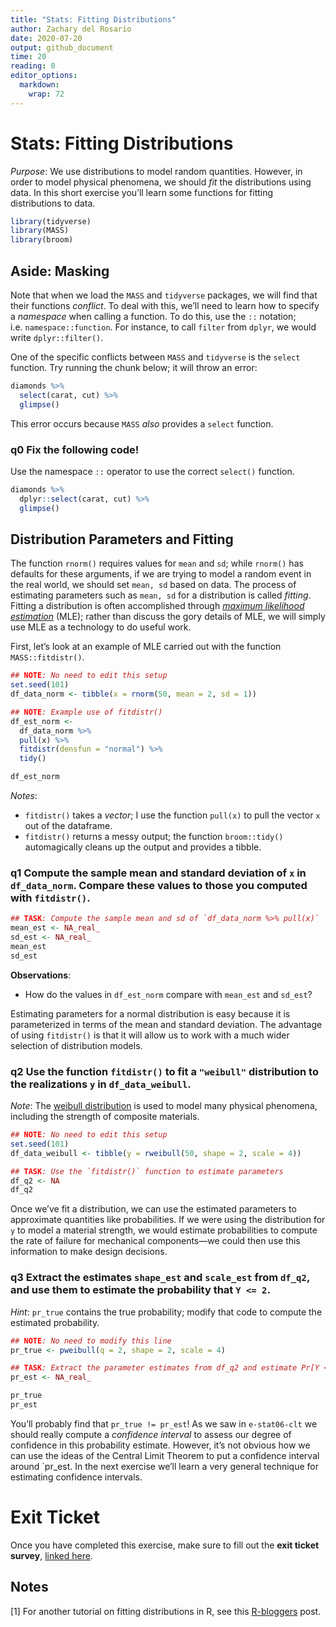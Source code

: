 ```yaml
---
title: "Stats: Fitting Distributions"
author: Zachary del Rosario
date: 2020-07-20
output: github_document
time: 20
reading: 0
editor_options: 
  markdown: 
    wrap: 72
---
```


# Stats: Fitting Distributions

*Purpose*: We use distributions to model random quantities. However, in
order to model physical phenomena, we should *fit* the distributions
using data. In this short exercise you'll learn some functions for
fitting distributions to data.

```r
library(tidyverse)
library(MASS)
library(broom)
```

## Aside: Masking

Note that when we load the `MASS` and `tidyverse` packages, we will find
that their functions *conflict*. To deal with this, we'll need to learn
how to specify a *namespace* when calling a function. To do this, use
the `::` notation; i.e. `namespace::function`. For instance, to call
`filter` from `dplyr`, we would write `dplyr::filter()`.

One of the specific conflicts between `MASS` and `tidyverse` is the
`select` function. Try running the chunk below; it will throw an error:

```r
diamonds %>%
  select(carat, cut) %>%
  glimpse()
```

This error occurs because `MASS` *also* provides a `select` function.

### **q0** Fix the following code!

Use the namespace `::` operator to use the correct `select()` function.

```r
diamonds %>%
  dplyr::select(carat, cut) %>%
  glimpse()
```

## Distribution Parameters and Fitting

The function `rnorm()` requires values for `mean` and `sd`; while
`rnorm()` has defaults for these arguments, if we are trying to model a
random event in the real world, we should set `mean, sd` based on data.
The process of estimating parameters such as `mean, sd` for a
distribution is called *fitting*. Fitting a distribution is often
accomplished through [*maximum likelihood
estimation*](https://en.wikipedia.org/wiki/Maximum_likelihood_estimation)
(MLE); rather than discuss the gory details of MLE, we will simply use
MLE as a technology to do useful work.

First, let's look at an example of MLE carried out with the function
`MASS::fitdistr()`.

```r
## NOTE: No need to edit this setup
set.seed(101)
df_data_norm <- tibble(x = rnorm(50, mean = 2, sd = 1))

## NOTE: Example use of fitdistr()
df_est_norm <-
  df_data_norm %>%
  pull(x) %>%
  fitdistr(densfun = "normal") %>%
  tidy()

df_est_norm
```

*Notes*:

-   `fitdistr()` takes a *vector*; I use the function `pull(x)` to pull
    the vector `x` out of the dataframe.
-   `fitdistr()` returns a messy output; the function `broom::tidy()`
    automagically cleans up the output and provides a tibble.

### **q1** Compute the sample mean and standard deviation of `x` in `df_data_norm`. Compare these values to those you computed with `fitdistr()`.

```r
## TASK: Compute the sample mean and sd of `df_data_norm %>% pull(x)`
mean_est <- NA_real_
sd_est <- NA_real_
mean_est
sd_est
```

**Observations**:

-   How do the values in `df_est_norm` compare with `mean_est` and
    `sd_est`?

Estimating parameters for a normal distribution is easy because it is
parameterized in terms of the mean and standard deviation. The advantage
of using `fitdistr()` is that it will allow us to work with a much wider
selection of distribution models.

### **q2** Use the function `fitdistr()` to fit a `"weibull"` distribution to the realizations `y` in `df_data_weibull`.

*Note*: The [weibull
distribution](https://en.wikipedia.org/wiki/Weibull_distribution) is
used to model many physical phenomena, including the strength of
composite materials.

```r
## NOTE: No need to edit this setup
set.seed(101)
df_data_weibull <- tibble(y = rweibull(50, shape = 2, scale = 4))

## TASK: Use the `fitdistr()` function to estimate parameters
df_q2 <- NA
df_q2
```

Once we've fit a distribution, we can use the estimated parameters to
approximate quantities like probabilities. If we were using the
distribution for `y` to model a material strength, we would estimate
probabilities to compute the rate of failure for mechanical
components---we could then use this information to make design
decisions.

### **q3** Extract the estimates `shape_est` and `scale_est` from `df_q2`, and use them to estimate the probability that `Y <= 2`.

*Hint*: `pr_true` contains the true probability; modify that code to
compute the estimated probability.

```r
## NOTE: No need to modify this line
pr_true <- pweibull(q = 2, shape = 2, scale = 4)

## TASK: Extract the parameter estimates from df_q2 and estimate Pr[Y <= 2]
pr_est <- NA_real_

pr_true
pr_est
```

You'll probably find that `pr_true != pr_est`! As we saw in
`e-stat06-clt` we should really compute a *confidence interval* to
assess our degree of confidence in this probability estimate. However,
it's not obvious how we can use the ideas of the Central Limit Theorem
to put a confidence interval around \`pr_est. In the next exercise we'll
learn a very general technique for estimating confidence intervals.

<!-- include-exit-ticket -->

# Exit Ticket

<!-- -------------------------------------------------- -->

Once you have completed this exercise, make sure to fill out the **exit
ticket survey**, [linked
here](https://docs.google.com/forms/d/e/1FAIpQLSeuq2LFIwWcm05e8-JU84A3irdEL7JkXhMq5Xtoalib36LFHw/viewform?usp=pp_url&entry.693978880=e-stat08-fit-dist-assignment.Rmd).

## Notes

<!-- -------------------------------------------------- -->

[1] For another tutorial on fitting distributions in R, see this
[R-bloggers](https://www.r-bloggers.com/fitting-distributions-with-r/)
post.
